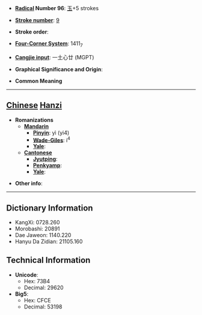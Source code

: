 * '''[[Wiktionary:Chinese radical index| Radical]] Number 96''': [[Wiktionary:Chinese radical index 玉|玉]]+5 strokes

* '''[[Wiktionary:Chinese total strokes index|Stroke number]]''': [[Wiktionary:Chinese total strokes index 9|9]]

* '''Stroke order''': 

* '''[[Wiktionary:Chinese four corner index|Four-Corner System]]''': 1411<sub>7</sub>

* '''[[Wiktionary:Chinese Cangjie index|Cangjie input]]''': 一土心廿 (MGPT)

* '''Graphical Significance and Origin''': 

* '''Common Meaning'''

----

== [[Chinese]] [[Hanzi]] ==

* '''Romanizations'''
** '''[[Mandarin]]'''
*** '''[[Pinyin]]''': yì (yi4)
*** '''[[Wade-Giles]]''': i<sup>4</sup>
*** '''[[Yale]]''': 
** '''[[Cantonese]]'''
*** '''[[Jyutping]]''':
*** '''[[Penkyamp]]''': 
*** '''[[Yale]]''': 

* '''Other info''': 

----

== Dictionary Information ==

* KangXi: 0728.260
* Morobashi: 20891
* Dae Jaweon: 1140.220
* Hanyu Da Zidian: 21105.160

== Technical Information ==

* '''Unicode''':
** Hex: 73B4
** Decimal: 29620
* '''Big5''':
** Hex: CFCE
** Decimal: 53198